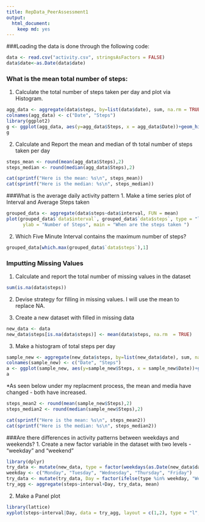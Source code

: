 ---
title: RepData_PeerAssessment1
output:
  html_document:
    keep md: yes
---

###Loading the data is done through the following code:
```{r}
data <- read.csv("activity.csv", stringsAsFactors = FALSE)
data$date<-as.Date(data$date)
```

### What is the mean total number of steps:
1. Calculate the total number of steps taken per day and plot via Histogram.
```{r}
agg_data <- aggregate(data$steps, by=list(data$date), sum, na.rm = TRUE)
colnames(agg_data) <- c("Date", "Steps")
library(ggplot2)
g <- ggplot(agg_data, aes(y=agg_data$Steps, x = agg_data$Date))+geom_histogram(stat = "identity")+labs(x = "Date")+labs(y = "Number of Steps")
g

```
2. Calculate and Report the mean and median of th total number of steps taken per day
```{r}
steps_mean <- round(mean(agg_data$Steps),2)
steps_median <- round(median(agg_data$Steps),2)

cat(sprintf("Here is the mean: %s\n", steps_mean))
cat(sprintf("Here is the median: %s\n", steps_median))
```
###What is the average daily activity pattern
1.  Make a time series plot of Interval and Average Steps taken 
```{r}
grouped_data <- aggregate(data$steps~data$interval, FUN = mean)
plot(grouped_data$`data$interval`, grouped_data$`data$steps`, type = "l", xlab = "Time", 
      ylab = "Number of Steps", main = "When are the steps taken ")
```

2.  Which Five Minute Interval contains the maximum number of steps?
```{r}
grouped_data[which.max(grouped_data$`data$steps`),1]
```

### Imputting Missing Values
1.  Calculate and report the total number of missing values in the dataset
```{r}
sum(is.na(data$steps))
```

2. Devise strategy for filling in missing values.  I will use the mean to replace NA.

3. Create a new dataset with filled in missing data
``` {r}
new_data <- data
new_data$steps[is.na(data$steps)] <- mean(data$steps, na.rm  = TRUE)
```

3.  Make a histogram of total steps per day
```{r}
sample_new <- aggregate(new_data$steps, by=list(new_data$date), sum, na.rm = TRUE)
colnames(sample_new) <- c("Date", "Steps")
a <- ggplot(sample_new, aes(y=sample_new$Steps, x = sample_new$Date))+geom_histogram(stat = "identity")+labs(x = "Date")+labs(y = "Number of Steps")
a

```

*As seen below under my replacment process, the mean and media have changed - both have increased.
```{r}
steps_mean2 <- round(mean(sample_new$Steps),2)
steps_median2 <- round(median(sample_new$Steps),2)

cat(sprintf("Here is the mean: %s\n", steps_mean2))
cat(sprintf("Here is the median: %s\n", steps_median2))
```
###Are there differences in activity patterns between weekdays and weekends?
1.  Create a new factor variable in the dataset with two levels - "weekday" and "weekend"
```{r}
library(dplyr)
try_data <- mutate(new_data, type = factor(weekdays(as.Date(new_data$date))))
weekday <- c("Monday", "Tuesday", "Wednesday", "Thursday", "Friday")
try_data <- mutate(try_data, Day = factor(ifelse(type %in% weekday, "Weekday", "Weekend")))
try_agg <- aggregate(steps~interval+Day, try_data, mean)
```

2.  Make a Panel plot
```{r}
library(lattice)
xyplot(steps~interval|Day, data = try_agg, layout = c(1,2), type = "l", xlab = "Number of Steps", ylab = "Interval")
```

            
